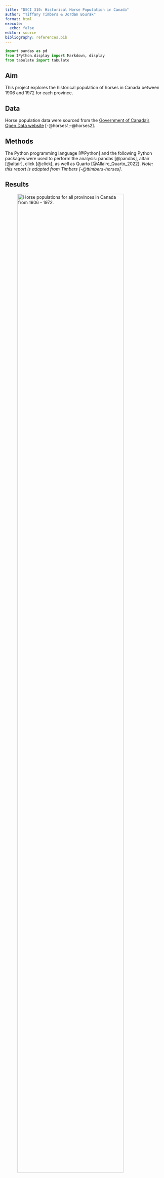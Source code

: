 ```yaml
---
title: "DSCI 310: Historical Horse Population in Canada"
author: "Tiffany Timbers & Jordan Bourak"
format: html
execute:
  echo: false
editor: source
bibliography: references.bib
---
```


```python
import pandas as pd
from IPython.display import Markdown, display
from tabulate import tabulate
```

## Aim

This project explores the historical population of horses in Canada 
between 1906 and 1972 for each province.

## Data

Horse population data were sourced from the 
[Government of Canada's Open Data website](http://open.canada.ca/en/open-data)
[-@horses1;-@horses2].

## Methods

The Python programming language [@Python]
and the following Python packages were used to perform the analysis: 
pandas [@pandas], altair [@altair], click [@click], 
as well as Quarto [@Allaire_Quarto_2022]. 
*Note: this report is adapted from Timbers [-@ttimbers-horses].* 

## Results

![Horse populations for all provinces in Canada from 1906 - 1972.](../results/horse_pops_plot.png){#fig-horse_pop width=90%}

We can see from @fig-horse_pop that Ontario, Saskatchewan and Alberta 
have had the highest horse populations in Canada. 
All provinces have had a decline in horse populations since 1940. 
This is likely due to the rebound of the Canadian automotive industry 
after the Great Depression and the Second World War. 
An interesting follow-up visualisation would be car sales per year 
for each Province over the time period visualised above 
to further support this hypothesis.

Suppose we were interested in looking in more closely at the province 
with the highest spread (in terms of standard deviation) of horse populations. 
We present the standard deviations in @tbl-std_horse.


```python
#| label: tbl-std_horse
#| tbl-cap: "Standard deviation of historical (1906-1972) horse populations for each Canadian province."
horses_sd_table = pd.read_csv("../results/horses_sd.csv")
largest_sd = horses_sd_table['Province'].values[0]
Markdown(horses_sd_table.to_markdown(index = False))
```

Note that we define standard deviation (of a sample) as

$$s = \sqrt{\frac{\sum_{i=1}^N (x_i - \overline{x})^2}{N-1} }$$

Additionally, note that in @tbl-std_horse we consider the sample standard deviation of the number of horses during the same time span as @fig-horse_pop.

![Horse populations for the province with the largest standard deviation](../results/horse_pops_plot_largest_sd.png){#fig-horse_std width=60%}

In @fig-horse_std we zoom in and look at the province of `{python} horses_sd_table['Province'][0]`, which had the largest spread of values in terms of standard deviation.

## References